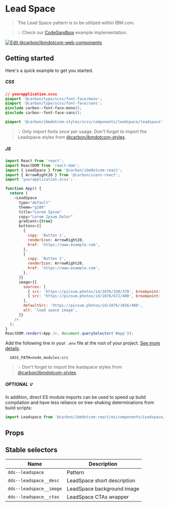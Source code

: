 
# Lead Space

> The Lead Space pattern is to be utilized within IBM.com.

> 💡 Check our
> [CodeSandbox](https://githubbox.com/carbon-design-system/carbon-for-ibm-dotcom/tree/v1/packages/react/examples/codesandbox/components/Leadspace)
> example implementation.

[![Edit @carbon/ibmdotcom-web-components](https://codesandbox.io/static/img/play-codesandbox.svg)](https://githubbox.com/carbon-design-system/carbon-for-ibm-dotcom/tree/v1/packages/react/examples/codesandbox/components/Leadspace)

## Getting started

Here's a quick example to get you started.

##### CSS

```css
// yourapplication.scss
@import '@carbon/type/scss/font-face/mono';
@import '@carbon/type/scss/font-face/sans';
@include carbon--font-face-mono();
@include carbon--font-face-sans();

@import '@carbon/ibmdotcom-styles/scss/components/leadspace/leadspace';
```

> 💡 Only import fonts once per usage. Don't forget to import the Leadspace
> styles from
> [@carbon/ibmdotcom-styles](https://github.com/carbon-design-system/carbon-for-ibm-dotcom/blob/main/packages/styles).

##### JS

```javascript
import React from 'react';
import ReactDOM from 'react-dom';
import { LeadSpace } from '@carbon/ibmdotcom-react';
import { ArrowRight20 } from '@carbon/icons-react';
import 'yourapplication.scss';

function App() {
  return (
    <LeadSpace
      type="default"
      theme="g100"
      title="Lorem Ipsum"
      copy="Lorem Ipsum Dolor"
      gradient={true}
      buttons={[
        {
          copy: 'Button 1',
          renderIcon: ArrowRight20,
          href: 'https://www.example.com',
        },
        {
          copy: 'Button 2',
          renderIcon: ArrowRight20,
          href: 'https://www.example.com',
        },
      ]}
      image={{
        sources: [
          { src: 'https://picsum.photos/id/1076/320/370', breakpoint: 'sm' },
          { src: 'https://picsum.photos/id/1076/672/400', breakpoint: 'md' },
        ],
        defaultSrc: 'https://picsum.photos/id/1076/1056/480',
        alt: 'lead space image',
      }}
    />
  );
}
ReactDOM.render(<App />, document.querySelector('#app'));
```

Add the following line in your `.env` file at the root of your project.
[See more details](https://github.com/carbon-design-system/carbon-for-ibm-dotcom/tree/main/packages/styles#usage).

```
  SASS_PATH=node_modules:src
```

> 💡 Don't forget to import the leadspace styles from
> [@carbon/ibmdotcom-styles](https://github.com/carbon-design-system/carbon-for-ibm-dotcom/blob/main/packages/styles).

##### OPTIONAL 💡

In addition, direct ES module imports can be used to speed up build compilation and have less reliance on tree-shaking determinations from build scripts:

````js
import Leadspace from '@carbon/ibmdotcom-react/es/components/Leadspace/Leadspace';
````

## Props

<Props of={LeadSpace} />

## Stable selectors

| Name                    | Description                 |
| ----------------------- | --------------------------- |
| `dds--leadspace`        | Pattern                     |
| `dds--leadspace__desc`  | LeadSpace short description |
| `dds--leadspace__image` | LeadSpace background image  |
| `dds--leadspace__ctas`  | LeadSpace CTAs wrapper      |

<Description markdown={contributing} />
